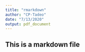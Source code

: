 ```yaml
---
title: "rmarkdown"
author: "CP-Tadeo"
date: "7/13/2020"
output: pdf_document
---
```


## This is a markdown file
